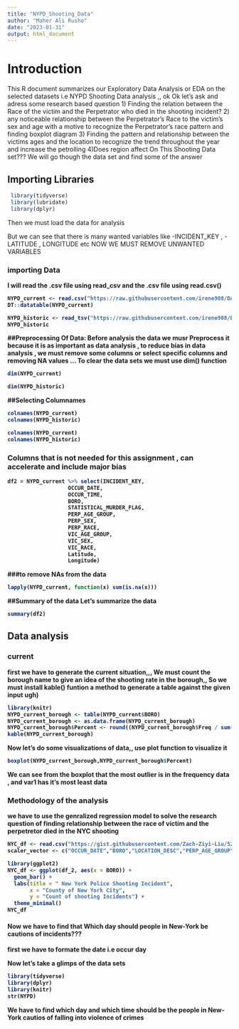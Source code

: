 ```yaml
---
title: "NYPD_Shooting_Data"
author: "Maher Ali Rusho"
date: "2023-01-31"
output: html_document
---
```



<h1> Introduction </h1>
This R document summarizes our Exploratory Data Analysis or EDA on the selected datasets  i.e NYPD Shooting Data analysis ,, ok Ok let’s ask and adress some research based question 1) Finding the relation between the Race of the victim and the Perpetrator who died in the shooting incident? 2) any noticeable relationship between the Perpetrator’s Race to the victim’s sex and age with a motive to recognize the Perpetrator’s race pattern and finding boxplot diagram 3) Finding the pattern and relationship between the victims ages and the location to recognize the trend throughout the year and increase the petrolling 4)Does region affect On This Shooting Data set??? We will go though the data set and find some of the answer
<h2>Importing Libraries</h2>


```r
 library(tidyverse)
 library(lubridate)
 library(dplyr)
```

Then we must load the data for analysis

But we can see that there is many wanted variables like -INCIDENT_KEY , -LATITUDE , LONGITUDE etc NOW WE MUST REMOVE UNWANTED VARIABLES
<h3>importing Data</h3>
<b> I will read the .csv file using read_csv and the .csv file using read.csv()
```r
NYPD_current <- read.csv("https://raw.githubusercontent.com/irene908/DATA-607/master/NYPD_Shooting_Incident_Data__Year_To_Date_.csv")
DT::datatable(NYPD_current)
```

```r
NYPD_historic <- read_tsv("https://raw.githubusercontent.com/irene908/DATA-607/master/NYPD_Shooting_Incident_Data__Historic_.tsv")
NYPD_historic
```
##Preprocessing Of Data:
Before analysis the data we musr Preprocess it because it is as important as data analysis , to reduce bias in data analysis , we must remove some columns or select specific columns and removing NA values ... To clear the data sets we must use dim() function 
```r
dim(NYPD_current)
```
```r
dim(NYPD_historic)
```

##Selecting Columnames
```r
colnames(NYPD_current)
colnames(NYPD_historic)
```
```r
colnames(NYPD_current)
colnames(NYPD_historic)
```
<h3>Columns that is not needed for this assignment , can accelerate and include major bias</h3>

```r
df2 = NYPD_current %>% select(INCIDENT_KEY, 
                   OCCUR_DATE,
                   OCCUR_TIME,
                   BORO, 
                   STATISTICAL_MURDER_FLAG,
                   PERP_AGE_GROUP,
                   PERP_SEX,
                   PERP_RACE,
                   VIC_AGE_GROUP,
                   VIC_SEX,
                   VIC_RACE,
                   Latitude,
                   Longitude)
```
###to remove NAs from the data
```r
lapply(NYPD_current, function(x) sum(is.na(x)))
```
##Summary of the data 
Let's summarize the data 
```r
summary(df2)
```

<h2>Data analysis</h2>
<h3> current </h3>
first we have to generate the current situation,,, We must count the borough name to give an idea of the shooting rate in the borough,, So we must install kable() funtion a method to generate a table against the given input 
ugh)
```r
library(knitr)
NYPD_current_borough <- table(NYPD_current$BORO)
NYPD_current_borough <- as.data.frame(NYPD_current_borough)
NYPD_current_borough$Percent <- round((NYPD_current_borough$Freq / sum(NYPD_current_borough$Freq)*100),2)
kable(NYPD_current_borough)
```
Now let's do some visualizations of data,,
use plot function to visualize it
```r
boxplot(NYPD_current_borough,NYPD_current_borough$Percent)
```
We can see from the boxplot that the most outlier is in the frequency data , and var1 has it's most least data 

<h3> Methodology of the analysis </h3>
we have  to use the genralized regression model to solve the  research question of finding relationship  between the race of victim and the perpetretor died in the NYC shooting 
```r
NYC_df <- read.csv("https://gist.githubusercontent.com/Zach-Ziyi-Liu/52d2b7aeebab13d3ebc12105051e32b9/raw/63f228daaae389f5ddfa8b78a2ef3686ff8b6770/NYPD_Shooting_Incident_Data__Historic_.csv")
scaler_vector <- c("OCCUR_DATE","BORO","LOCATION_DESC","PERP_AGE_GROUP","PERP_SEX","PERP_RACE","VIC_AGE_GROUP","VIC_SEX","VIC_RACE","Lon_Lat")

```

```r
library(ggplot2)
NYC_df <- ggplot(df_2, aes(x = BORO)) +
  geom_bar() +
  labs(title = " New York Police Shooting Incident",
       x = "County of New York City",
       y = "Count of shooting Incidents") +
  theme_minimal()
NYC_df

```

<h4> Now we have to find that Which day should people in New-York be cautions of incidents???</h4>
<b> first we have to formate the date i.e occur day </b>

Now let's take a glimps of the data sets
```r
library(tidyverse)
library(dplyr)
library(knitr)
str(NYPD)
```


<b> We have to find which day and which time should be the people in New-York cautios of falling into violence of crimes </b>



















